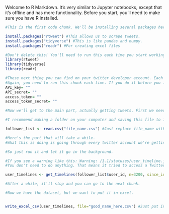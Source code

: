 Welcome to R Markdown. It's very similar to Jupyter notebooks, except that it's offline and has more functionality. Before you start, you'll need to make sure you have R installed. 

```{r}
#This is the first code chunk. We'll be installing several packages here. You only need to do this once. Afterwards, feel free to delete this. 

install.packages("rtweet") #This allows us to scrape tweets. 
install.packages("tidyverse") #This is like pandas and numpy. 
install.packages("readr") #For creating excel files
```

```{r}
#Don't delete this! You'll need to run this each time you start working. 
library(rtweet)
library(tidyverse)
library(readr)
```

```{r}
#These next thing you can find on your twitter developer account. Each of us should have different ones. Make sure to put yours in quotes ' '
#Again, you need to run this chunk each time. If you do it before you insert your keys, you'll get an error. 
API_key= ""
API_secret= "" 
access_token= ""
access_token_secret= ""
```

```{r}
#Now we'll get to the main part, actually getting tweets. First we need our dataset. 

#I recommend making a folder on your computer and saving this file to it. Also put all the Excel files in there. That'll make things easier. 

follower_list <- read.csv("file_name.csv") #Just replace file_name with the file. You need the .csv, or it won't work.
```

```{r}
#Here's the part that will take a while. 
#What this is doing is going through every twitter account we're getting information from and grabbing every tweet from early January until May 22nd. It's a lot. The main limit is from Twitter, which basically artificially imposes download limits to prevent people from downloading literally their entire archive. So we can get (I think) about 10,000 tweets every 15 minutes. It adds up really quickly, though- this final dataset will be big. 

#So just run it and let it go in the background. 

#If you see a warning like this: Warning: /1.1/statuses/user_timeline.json - Not authorized.
#You don't need to do anything. That means it tried to access a Twitter account that was set to private and couldn't. About 1/4-1/3 are like that. 

user_timelines <- get_timelines(follower_list$user_id, n=3200, since_id = '1469227360893427716', retryonratelimit =TRUE, include_rts=FALSE)

#After a while, it'll stop and you can go to the next chunk.  
```

```{r}
#Now we have the dataset, but we want to put it in excel. 


write_excel_csv(user_timelines, file="good_name_here.csv") #Just put in what you want the file to be called. Don't forget the .csv at the end! It won't work without it. It should just stick the new file into same folder as this R Studio document.  
```


